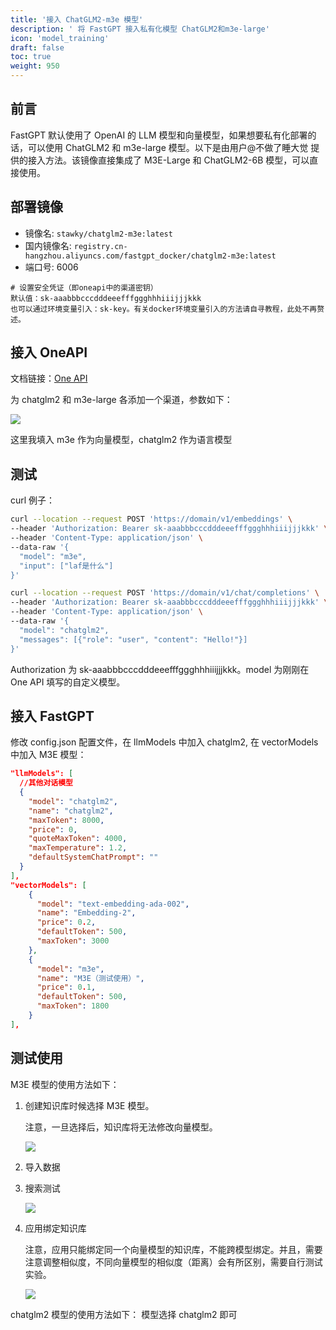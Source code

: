 ```yaml
---
title: '接入 ChatGLM2-m3e 模型'
description: ' 将 FastGPT 接入私有化模型 ChatGLM2和m3e-large'
icon: 'model_training'
draft: false
toc: true
weight: 950
---
```


## 前言

FastGPT 默认使用了 OpenAI 的 LLM 模型和向量模型，如果想要私有化部署的话，可以使用 ChatGLM2 和 m3e-large 模型。以下是由用户@不做了睡大觉 提供的接入方法。该镜像直接集成了 M3E-Large 和 ChatGLM2-6B 模型，可以直接使用。

## 部署镜像

+ 镜像名: `stawky/chatglm2-m3e:latest`  
+ 国内镜像名: `registry.cn-hangzhou.aliyuncs.com/fastgpt_docker/chatglm2-m3e:latest`
+ 端口号: 6006

```
# 设置安全凭证（即oneapi中的渠道密钥）
默认值：sk-aaabbbcccdddeeefffggghhhiiijjjkkk
也可以通过环境变量引入：sk-key。有关docker环境变量引入的方法请自寻教程，此处不再赘述。
```

## 接入 OneAPI

文档链接：[One API](/docs/development/modelconfig/one-api/)

为 chatglm2 和 m3e-large 各添加一个渠道，参数如下：

![](/imgs/model-m3e1.png)

这里我填入 m3e 作为向量模型，chatglm2 作为语言模型

## 测试

curl 例子：

```bash
curl --location --request POST 'https://domain/v1/embeddings' \
--header 'Authorization: Bearer sk-aaabbbcccdddeeefffggghhhiiijjjkkk' \
--header 'Content-Type: application/json' \
--data-raw '{
  "model": "m3e",
  "input": ["laf是什么"]
}'
```

```bash
curl --location --request POST 'https://domain/v1/chat/completions' \
--header 'Authorization: Bearer sk-aaabbbcccdddeeefffggghhhiiijjjkkk' \
--header 'Content-Type: application/json' \
--data-raw '{
  "model": "chatglm2",
  "messages": [{"role": "user", "content": "Hello!"}]
}'
```

Authorization 为 sk-aaabbbcccdddeeefffggghhhiiijjjkkk。model 为刚刚在 One API 填写的自定义模型。

## 接入 FastGPT

修改 config.json 配置文件，在 llmModels 中加入 chatglm2, 在 vectorModels 中加入 M3E 模型：

```json
"llmModels": [
  //其他对话模型
  {
    "model": "chatglm2",
    "name": "chatglm2",
    "maxToken": 8000,
    "price": 0,
    "quoteMaxToken": 4000,
    "maxTemperature": 1.2,
    "defaultSystemChatPrompt": ""
  }
],
"vectorModels": [
    {
      "model": "text-embedding-ada-002",
      "name": "Embedding-2",
      "price": 0.2,
      "defaultToken": 500,
      "maxToken": 3000
    },
    {
      "model": "m3e",
      "name": "M3E（测试使用）",
      "price": 0.1,
      "defaultToken": 500,
      "maxToken": 1800
    }
],
```

## 测试使用

M3E 模型的使用方法如下：

1. 创建知识库时候选择 M3E 模型。

   注意，一旦选择后，知识库将无法修改向量模型。
   
   ![](/imgs/model-m3e2.png)

2. 导入数据
3. 搜索测试

   ![](/imgs/model-m3e3.png)

4. 应用绑定知识库

   注意，应用只能绑定同一个向量模型的知识库，不能跨模型绑定。并且，需要注意调整相似度，不同向量模型的相似度（距离）会有所区别，需要自行测试实验。
   
   ![](/imgs/model-m3e4.png)

chatglm2 模型的使用方法如下：
模型选择 chatglm2 即可

